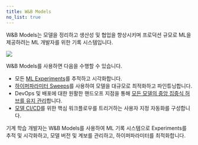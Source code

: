 ```yaml
---
title: W&B Models
no_list: true
---
```


W&B Models는 모델을 정리하고 생산성 및 협업을 향상시키며 프로덕션 규모로 ML을 제공하려는 ML 개발자를 위한 기록 시스템입니다.

<Frame>
    <img src="/images/general/architecture.png"  />
</Frame>

W&B Models를 사용하면 다음을 수행할 수 있습니다.

- 모든 [ML Experiments](/ko/models/track/)를 추적하고 시각화합니다.
- [하이퍼파라미터 Sweeps](/ko/models/sweeps/)를 사용하여 모델을 대규모로 최적화하고 파인튜닝합니다.
- DevOps 및 배포에 대한 원활한 핸드오프 지점을 통해 [모든 모델의 중앙 집중식 허브를 유지 관리](/ko/models/core/registry/)합니다.
- [모델 CI/CD](/ko/models/core/automations/)를 위한 핵심 워크플로우를 트리거하는 사용자 지정 자동화를 구성합니다.

기계 학습 개발자는 W&B Models를 사용하여 ML 기록 시스템으로 Experiments를 추적 및 시각화하고, 모델 버전 및 계보를 관리하고, 하이퍼파라미터를 최적화합니다.
